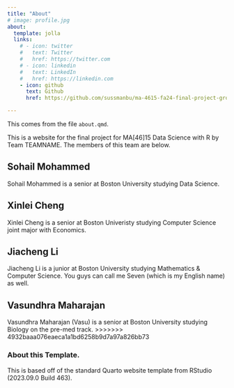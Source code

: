 ```yaml
---
title: "About"
# image: profile.jpg
about:
  template: jolla
  links:
    # - icon: twitter
    #   text: Twitter
    #   href: https://twitter.com
    # - icon: linkedin
    #   text: LinkedIn
    #   href: https://linkedin.com
    - icon: github
      text: Github
      href: https://github.com/sussmanbu/ma-4615-fa24-final-project-group-3.git

---
```



This comes from the file `about.qmd`.

This is a website for the final project for MA[46]15 Data Science with R by Team TEAMNAME.
The members of this team are below.

## Sohail Mohammed

Sohail Mohammed is a senior at Boston University studying Data Science.  

## Xinlei Cheng

Xinlei Cheng is a senior at Boston Univeristy studying Computer Science joint major with Economics.

## Jiacheng Li

Jiacheng Li is a junior at Boston University studying Mathematics & Computer Science. You guys can call me Seven (which is my English name) as well.

## Vasundhra Maharajan

Vasundhra Maharajan (Vasu) is a senior at Boston University studying Biology on the pre-med track. 
>>>>>>> 4932baaa076eaeca1a1bd6258b9d7a97a826bb73

<!-- Please leave in the information below -->

### About this Template.

This is based off of the standard Quarto website template from RStudio (2023.09.0 Build 463).
